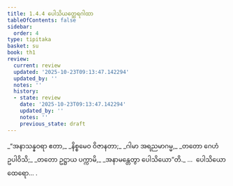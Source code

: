 ```yaml
---
title: 1.4.4 ပေါသိယတ္ထေရဂါထာ
tableOfContents: false
sidebar:
  order: 4
type: tipitaka
basket: su
book: th1
review:
  current: review
  updated: '2025-10-23T09:13:47.142294'
  updated_by: ''
  notes: ''
  history:
  - state: review
    date: '2025-10-23T09:13:47.142294'
    updated_by: ''
    notes: ''
    previous_state: draft
---
```



<ReviewStatus review={frontmatter.review} showDetails={true} />

<HypothesisAnnotation frontmatter={frontmatter} />

<DynamicBreadcrumb />

<Division number="34" book="th1" e="ch" v="19" p="227">

<Paragraph number="78" type="verses" book="th1">
_“အနာသန္နဝရာ ဧတာ,_  
_နိစ္စမေဝ ဝိဇာနတာ;_  
_ဂါမာ အရညမာဂမ္မ,_  
_တတော ဂေဟံ ဥပါဝိသိ;_  
_တတော ဥဋ္ဌာယ ပက္ကာမိ,_  
_အနာမန္တေတွာ ပေါသိယော”တိ._  


</Paragraph>
</Division>

<Paragraph number="79" type="center" book="th1">
…  ပေါသိယော ထေရော… .
</Paragraph>